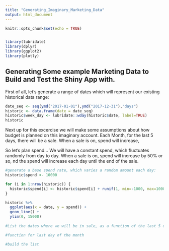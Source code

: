 ```yaml
---
title: "Generating_Imaginary_Marketing_Data"
output: html_document
---
```


```r
knitr::opts_chunk$set(echo = TRUE)


library(lubridate)
library(dplyr)
library(ggplot2)
library(plotly)
```

## Generating Some example Marketing Data to Build and Test the Shiny App with.

First of all, let's generate a range of dates which will represent our existing historical data range:

```r
date_seq <- seq(ymd("2017-01-01"),ymd("2017-12-31"),"days")
historic <- data.frame(date = date_seq)
historic$week_day <- lubridate::wday(historic$date, label=TRUE)
historic
```

Next up for this excercise we will make some assumptions about how budget is planned on this imaginary account.
Each Month, for the last 5 days, there will be a sale.
When a sale is on, spend will increase,

So let's plan spend...
We will have a constant spend, which fluctuates randomly from day to day.
When a sale is on, spend will increase by 50% or so, nd the spend will increase each day until the end of the sale.

```r
#generate a base spend rate, which varies a random amount each day:
historic$spend <- 10000 

for (i in 1:nrow(historic)) {
  historic$spend[i] <- historic$spend[i] + runif(1, min=-1000, max=1000)
}

historic %>% 
  ggplot(aes(x = date, y = spend)) +
  geom_line() +
  ylim(0, 15000)
  
#List the dates where we will be in sale, as a function of the last 5 days of each month.

#function for last day of the month

#build the list


```
